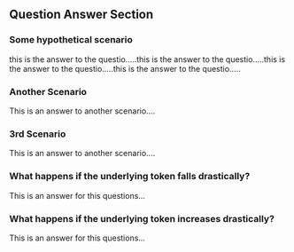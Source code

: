 ## Question Answer Section
### Some hypothetical scenario
this is the answer to the questio.....this is the answer to the questio.....this is the answer to the questio.....this is the answer to the questio.....

### Another Scenario

This is an answer to another scenario....


### 3rd Scenario

This is an answer to another scenario....

### What happens if the underlying token falls drastically?
This is an answer for this questions...

### What happens if the underlying token increases drastically?
This is an answer for this questions...

